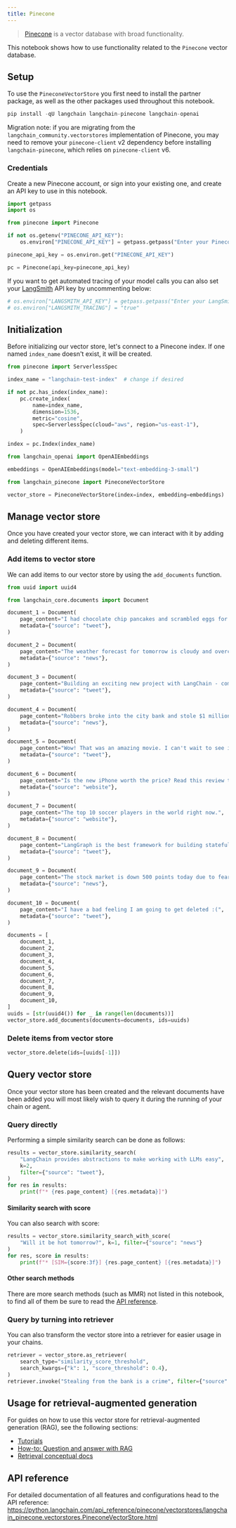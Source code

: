 ```yaml
---
title: Pinecone
---
```


>[Pinecone](https://docs.pinecone.io/docs/overview) is a vector database with broad functionality.

This notebook shows how to use functionality related to the `Pinecone` vector database.

## Setup

To use the `PineconeVectorStore` you first need to install the partner package, as well as the other packages used throughout this notebook.


```python
pip install -qU langchain langchain-pinecone langchain-openai
```

Migration note: if you are migrating from the `langchain_community.vectorstores` implementation of Pinecone, you may need to remove your `pinecone-client` v2 dependency before installing `langchain-pinecone`, which relies on `pinecone-client` v6.

### Credentials

Create a new Pinecone account, or sign into your existing one, and create an API key to use in this notebook.


```python
import getpass
import os

from pinecone import Pinecone

if not os.getenv("PINECONE_API_KEY"):
    os.environ["PINECONE_API_KEY"] = getpass.getpass("Enter your Pinecone API key: ")

pinecone_api_key = os.environ.get("PINECONE_API_KEY")

pc = Pinecone(api_key=pinecone_api_key)
```

If you want to get automated tracing of your model calls you can also set your [LangSmith](https://docs.smith.langchain.com/) API key by uncommenting below:


```python
# os.environ["LANGSMITH_API_KEY"] = getpass.getpass("Enter your LangSmith API key: ")
# os.environ["LANGSMITH_TRACING"] = "true"
```

## Initialization

Before initializing our vector store, let's connect to a Pinecone index. If one named `index_name` doesn't exist, it will be created.


```python
from pinecone import ServerlessSpec

index_name = "langchain-test-index"  # change if desired

if not pc.has_index(index_name):
    pc.create_index(
        name=index_name,
        dimension=1536,
        metric="cosine",
        spec=ServerlessSpec(cloud="aws", region="us-east-1"),
    )

index = pc.Index(index_name)
```


```python
from langchain_openai import OpenAIEmbeddings

embeddings = OpenAIEmbeddings(model="text-embedding-3-small")
```


```python
from langchain_pinecone import PineconeVectorStore

vector_store = PineconeVectorStore(index=index, embedding=embeddings)
```

## Manage vector store

Once you have created your vector store, we can interact with it by adding and deleting different items.

### Add items to vector store

We can add items to our vector store by using the `add_documents` function.


```python
from uuid import uuid4

from langchain_core.documents import Document

document_1 = Document(
    page_content="I had chocolate chip pancakes and scrambled eggs for breakfast this morning.",
    metadata={"source": "tweet"},
)

document_2 = Document(
    page_content="The weather forecast for tomorrow is cloudy and overcast, with a high of 62 degrees.",
    metadata={"source": "news"},
)

document_3 = Document(
    page_content="Building an exciting new project with LangChain - come check it out!",
    metadata={"source": "tweet"},
)

document_4 = Document(
    page_content="Robbers broke into the city bank and stole $1 million in cash.",
    metadata={"source": "news"},
)

document_5 = Document(
    page_content="Wow! That was an amazing movie. I can't wait to see it again.",
    metadata={"source": "tweet"},
)

document_6 = Document(
    page_content="Is the new iPhone worth the price? Read this review to find out.",
    metadata={"source": "website"},
)

document_7 = Document(
    page_content="The top 10 soccer players in the world right now.",
    metadata={"source": "website"},
)

document_8 = Document(
    page_content="LangGraph is the best framework for building stateful, agentic applications!",
    metadata={"source": "tweet"},
)

document_9 = Document(
    page_content="The stock market is down 500 points today due to fears of a recession.",
    metadata={"source": "news"},
)

document_10 = Document(
    page_content="I have a bad feeling I am going to get deleted :(",
    metadata={"source": "tweet"},
)

documents = [
    document_1,
    document_2,
    document_3,
    document_4,
    document_5,
    document_6,
    document_7,
    document_8,
    document_9,
    document_10,
]
uuids = [str(uuid4()) for _ in range(len(documents))]
vector_store.add_documents(documents=documents, ids=uuids)
```

### Delete items from vector store


```python
vector_store.delete(ids=[uuids[-1]])
```

## Query vector store

Once your vector store has been created and the relevant documents have been added you will most likely wish to query it during the running of your chain or agent.

### Query directly

Performing a simple similarity search can be done as follows:


```python
results = vector_store.similarity_search(
    "LangChain provides abstractions to make working with LLMs easy",
    k=2,
    filter={"source": "tweet"},
)
for res in results:
    print(f"* {res.page_content} [{res.metadata}]")
```

#### Similarity search with score

You can also search with score:


```python
results = vector_store.similarity_search_with_score(
    "Will it be hot tomorrow?", k=1, filter={"source": "news"}
)
for res, score in results:
    print(f"* [SIM={score:3f}] {res.page_content} [{res.metadata}]")
```

#### Other search methods

There are more search methods (such as MMR) not listed in this notebook, to find all of them be sure to read the [API reference](https://python.langchain.com/api_reference/pinecone/vectorstores/langchain_pinecone.vectorstores.PineconeVectorStore.html).

### Query by turning into retriever

You can also transform the vector store into a retriever for easier usage in your chains.


```python
retriever = vector_store.as_retriever(
    search_type="similarity_score_threshold",
    search_kwargs={"k": 1, "score_threshold": 0.4},
)
retriever.invoke("Stealing from the bank is a crime", filter={"source": "news"})
```

## Usage for retrieval-augmented generation

For guides on how to use this vector store for retrieval-augmented generation (RAG), see the following sections:

- [Tutorials](/oss/python/tutorials/rag)
- [How-to: Question and answer with RAG](https://python.langchain.com/docs/how_to/#qa-with-rag)
- [Retrieval conceptual docs](https://python.langchain.com/docs/concepts/retrieval)

## API reference

For detailed documentation of all features and configurations head to the API reference: https://python.langchain.com/api_reference/pinecone/vectorstores/langchain_pinecone.vectorstores.PineconeVectorStore.html
